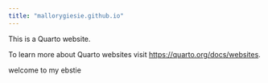 ```yaml
---
title: "mallorygiesie.github.io"
---
```


This is a Quarto website.

To learn more about Quarto websites visit <https://quarto.org/docs/websites>.

welcome to my ebstie
